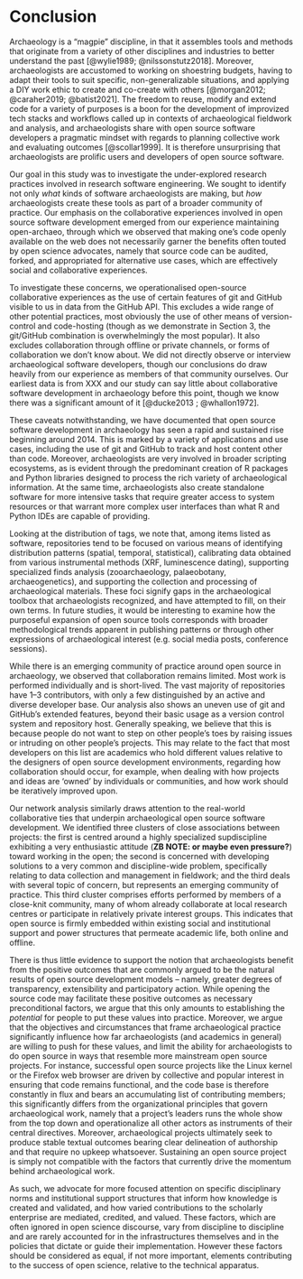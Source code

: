 # Conclusion

<!--

There is an emerging community of practice around open source in archaeology.

* It is limited and fragmented
  * A small set of subfields are represented
  * Probably most people still haven't heard it?
* Collaboration is limited
  * Most work remains solo & short-lived
  * Perhaps because open source norms conflict with academic norms?
* The members of this community face structural challenges in academia
-->

Archaeology is a "magpie" discipline, in that it assembles tools and methods that originate from a variety of other disciplines and industries to better understand the past [@wylie1989; @nilssonstutz2018]. 
Moreover, archaeologists are accustomed to working on shoestring budgets, having to adapt their tools to suit specific, non-generalizable situations, and applying a DIY work ethic to create and co-create with others [@morgan2012;  @caraher2019; @batist2021]. 
The freedom to reuse, modify and extend code for a variety of purposes is a boon for the development of improvized tech stacks and workflows called up in contexts of archaeological fieldwork and analysis, and archaeologists share with open source software developers a pragmatic mindset with regards to planning collective work and evaluating outcomes [@scollar1999]. 
It is therefore unsurprising that archaeologists are prolific users and developers of open source software. 

Our goal in this study was to investigate the under-explored research practices involved in research software engineering. 
We sought to identify not only _what_ kinds of software archaeologists are making, but _how_ archaeologists create these tools as part of a broader community of practice. 
Our emphasis on the collaborative experiences involved in open source software development emerged from our experience maintaining open-archaeo, through which we observed that making one's code openly available on the web does not necessarily garner the benefits often touted by open science advocates, namely that source code can be audited, forked, and appropriated for alternative use cases, which are effectively social and collaborative experiences.

To investigate these concerns, we operationalised open-source collaborative experiences as the use of certain features of git and GitHub visible to us in data from the GitHub API. 
This excludes a wide range of other potential practices, most obviously the use of other means of version-control and code-hosting (though as we demonstrate in <!-- encode the section --> Section 3, the git/GitHub combination is overwhelmingly the most popular). 
It also excludes collaboration through offline or private channels, or forms of collaboration we don't know about. 
We did not directly observe or interview archaeological software developers, though our conclusions do draw heavily from our experience as members of that community ourselves. 
Our earliest data is from XXX and our study can say little about collaborative software development in archaeology before this point, though we know there was a significant amount of it [@ducke2013 ; @whallon1972]. 

These caveats notwithstanding, we have documented that open source software development in archaeology has seen a rapid and sustained rise beginning around 2014. 
This is marked by a variety of applications and use cases, including the use of git and GitHub to track and host content other than code. 
Moreover, archaeologists are very involved in broader scripting ecosystems, as is evident through the predominant creation of R packages and Python libraries designed to process the rich variety of archaeological information. 
At the same time, archaeologists also create standalone software for more intensive tasks that require greater access to system resources or that warrant more complex user interfaces than what R and Python IDEs are capable of providing.

Looking at the distribution of tags, we note that, among items listed as software, repositories tend to be focused on 
various means of identifying distribution patterns (spatial, temporal, statistical), 
calibrating data obtained from various instrumental methods (XRF, luminescence dating), 
supporting specialized finds analysis (zooarchaeology, palaeobotany, archaeogenetics), 
and supporting the collection and processing of archaeological materials.
These foci signify gaps in the archaeological toolbox that archaeologists recognized, and have attempted to fill, on their own terms.
In future studies, it would be interesting to examine how the purposeful expansion of open source tools corresponds with broader methodological trends apparent in publishing patterns or through other expressions of archaeological interest (e.g. social media posts, conference sessions).

While there is an emerging community of practice around open source in archaeology, we observed that collaboration remains limited. 
Most work is performed individually and is short-lived. 
The vast majority of repositories have 1--3 contributors, with only a few distinguished by an active and diverse developer base. 
Our analysis also shows an uneven use of git and GitHub's extended features, beyond their basic usage as a version control system and repository host. 
Generally speaking, we believe that this is because people do not want to step on other people's toes by raising issues or intruding on other people's projects. 
This may relate to the fact that most developers on this list are academics who hold different values relative to the designers of open source development environments, regarding how collaboration should occur, for example, when dealing with how projects and ideas are 'owned' by individuals or communities, and how work should be iteratively improved upon.

<!-- This entire paragraph is subject to change based on revised network analysis -->
Our network analysis similarly draws attention to the real-world collaborative ties that underpin archaeological open source software development. We identified three clusters of close associations between projects: 
the first is centred around a highly specialized supdiscipline exhibiting a very enthusiastic attitude (**ZB NOTE: or maybe even pressure?**) toward working in the open; 
the second is concerned with developing solutions to a very common and discipline-wide problem, specifically relating to data collection and management in fieldwork; 
and the third deals with several topic of concern, but represents an emerging community of practice. 
This third cluster comprises efforts performed by members of a close-knit community, many of whom already collaborate at local research centres or participate in relatively private interest groups. 
This indicates that open source is firmly embedded within existing social and institutional support and power structures that permeate academic life, both online and offline. 

There is thus little evidence to support the notion that archaeologists benefit from the positive outcomes that are commonly argued to be the natural results of open source development models -- namely, greater degrees of transparency, extensibility and participatory action.
While opening the source code may facilitate these positive outcomes as necessary preconditional factors, we argue that this only amounts to establishing the _potential_ for people to put these values into practice. 
Moreover, we argue that the objectives and circumstances that frame archaeological practice significantly influence how far archaeologists (and academics in general) are willing to push for these values, and limit the ability for archaeologists to do open source in ways that resemble more mainstream open source projects. 
For instance, successful open source projects like the Linux kernel or the Firefox web browser are driven by collective and popular interest in ensuring that code remains functional, and the code base is therefore constantly in flux and bears an accumulating list of contributing members; this significantly differs from the organizational principles that govern archaeological work, namely that a project's leaders runs the whole show from the top down and operationalize all other actors as instruments of their central directives. 
Moreover, archaeological projects ultimately seek to produce stable textual outcomes bearing clear delineation of authorship and that require no upkeep whatsoever. 
Sustaining an open source project is simply not compatible with the factors that currently drive the momentum behind archaeological work.

As such, we advocate for more focused attention on specific disciplinary norms and institutional support structures that inform how knowledge is created and validated, and how varied contributions to the scholarly enterprise are mediated, credited, and valued. 
These factors, which are often ignored in open science discourse, vary from discipline to discipline and are rarely accounted for in the infrastructures themselves and in the policies that dictate or guide their implementation. 
However these factors should be considered as equal, if not more important, elements contributing to the success of open science, relative to the technical apparatus.



